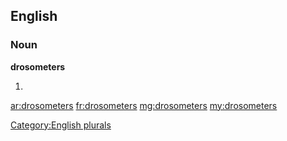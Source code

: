 ==English==

===Noun===
'''drosometers'''

# {{plural of|drosometer}}

[[Category:English plurals]]

[[ar:drosometers]]
[[fr:drosometers]]
[[mg:drosometers]]
[[my:drosometers]]